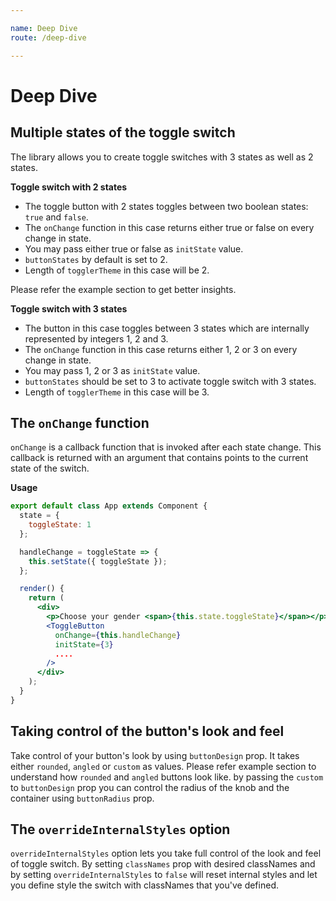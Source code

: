 ```yaml
---

name: Deep Dive
route: /deep-dive

---
```


# Deep Dive

## Multiple states of the toggle switch

The library allows you to create toggle switches with 3 states as well as 2 states.

**Toggle switch with 2 states**

- The toggle button with 2 states toggles between two boolean states: `true` and `false`.
- The `onChange` function in this case returns either true or false on every change in state.
- You may pass either true or false as `initState` value.
- `buttonStates` by default is set to 2.
- Length of `togglerTheme` in this case will be 2.

Please refer the example section to get better insights.

**Toggle switch with 3 states**

- The button in this case toggles between 3 states which are internally represented by integers 1, 2 and 3.
- The `onChange` function in this case returns either 1, 2 or 3 on every change in state.
- You may pass 1, 2 or 3 as `initState` value.
- `buttonStates` should be set to 3 to activate toggle switch with 3 states.
- Length of `togglerTheme` in this case will be 3.

## The `onChange` function

`onChange` is a callback function that is invoked after each state change. This callback is returned with an argument that contains points to the current state of the switch.

**Usage**

```jsx
export default class App extends Component {
  state = {
    toggleState: 1
  };

  handleChange = toggleState => {
    this.setState({ toggleState });
  };

  render() {
    return (
      <div>
        <p>Choose your gender <span>{this.state.toggleState}</span></p>
        <ToggleButton
          onChange={this.handleChange}
          initState={3}
          ....
        />
      </div>
    );
  }
}
```

## Taking control of the button's look and feel

Take control of your button's look by using `buttonDesign` prop. It takes either `rounded`, `angled` or `custom` as values. Please refer example section to understand how `rounded` and `angled` buttons look like.
by passing the `custom` to `buttonDesign` prop you can control the radius of the knob and the container using `buttonRadius` prop.

## The `overrideInternalStyles` option

`overrideInternalStyles` option lets you take full control of the look and feel of toggle switch. By setting `classNames` prop with desired classNames and by setting `overrideInternalStyles` to `false` will reset internal styles and let you define style the switch with classNames that you've defined.
